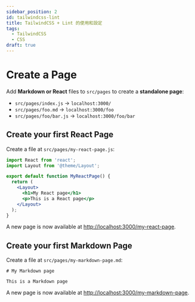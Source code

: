 ```yaml
---
sidebar_position: 2
id: tailwindcss-lint
title: TailwindCSS + Lint 的使用和設定
tags:
  - TailwindCSS
  - CSS
draft: true
---
```


# Create a Page

Add **Markdown or React** files to `src/pages` to create a **standalone page**:

- `src/pages/index.js` → `localhost:3000/`
- `src/pages/foo.md` → `localhost:3000/foo`
- `src/pages/foo/bar.js` → `localhost:3000/foo/bar`

## Create your first React Page

Create a file at `src/pages/my-react-page.js`:

```jsx title="src/pages/my-react-page.js"
import React from 'react';
import Layout from '@theme/Layout';

export default function MyReactPage() {
  return (
    <Layout>
      <h1>My React page</h1>
      <p>This is a React page</p>
    </Layout>
  );
}
```

A new page is now available at [http://localhost:3000/my-react-page](http://localhost:3000/my-react-page).

## Create your first Markdown Page

Create a file at `src/pages/my-markdown-page.md`:

```mdx title="src/pages/my-markdown-page.md"
# My Markdown page

This is a Markdown page
```

A new page is now available at [http://localhost:3000/my-markdown-page](http://localhost:3000/my-markdown-page).
